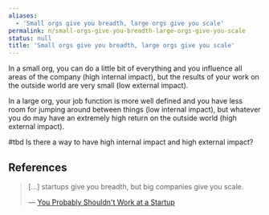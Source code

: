 ```yaml
---
aliases:
  - 'Small orgs give you breadth, large orgs give you scale'
permalink: n/small-orgs-give-you-breadth-large-orgs-give-you-scale
status: null
title: 'Small orgs give you breadth, large orgs give you scale'
---
```

In a small org, you can do a little bit of everything and you influence all areas of the company (high internal impact), but the results of your work on the outside world are very small (low external impact).

In a large org, your job function is more well defined and you have less room for jumping around between things (low internal impact), but whatever you do may have an extremely high return on the outside world (high external impact).

#tbd Is there a way to have high internal impact and high external impact?

## References

> […] startups give you breadth, but big companies give you scale.
>
> — [You Probably Shouldn't Work at a Startup](https://every.to/napkin-math/you-probably-shouldn-t-work-at-a-startup-9387b632-345c-4a22-bac0-3cb92f0eecf1)
